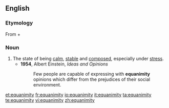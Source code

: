 ==English==
===Etymology===
From {{etyl|la|en}} {{term|aequus||lang=la|even, contented}} + {{term|animus||lang=la|soul}}

===Noun===
{{en-noun|equanimities}}

# The state of being [[calm]], [[stable]] and [[composed]], especially under [[stress]].
#*'''1954''', Albert Einstein, ''Ideas and Opinions''
#*:Few people are capable of expressing with '''equanimity''' opinions which differ from the prejudices of their social environment.

[[et:equanimity]]
[[fr:equanimity]]
[[io:equanimity]]
[[it:equanimity]]
[[ta:equanimity]]
[[te:equanimity]]
[[vi:equanimity]]
[[zh:equanimity]]